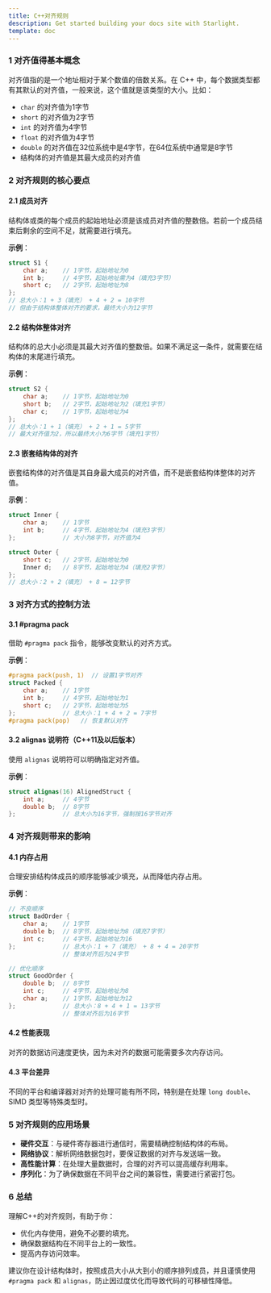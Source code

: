 ```yaml
---
title: C++对齐规则
description: Get started building your docs site with Starlight.
template: doc
---
```


### 1 对齐值得基本概念

对齐值指的是一个地址相对于某个数值的倍数关系。在 C++ 中，每个数据类型都有其默认的对齐值，一般来说，这个值就是该类型的大小。比如：

- `char` 的对齐值为1字节
- `short` 的对齐值为2字节
- `int` 的对齐值为4字节
- `float` 的对齐值为4字节
- `double` 的对齐值在32位系统中是4字节，在64位系统中通常是8字节
- 结构体的对齐值是其最大成员的对齐值

### 2 对齐规则的核心要点

#### 2.1 成员对齐
结构体或类的每个成员的起始地址必须是该成员对齐值的整数倍。若前一个成员结束后剩余的空间不足，就需要进行填充。

**示例**：
```cpp
struct S1 {
    char a;    // 1字节，起始地址为0
    int b;     // 4字节，起始地址需为4（填充3字节）
    short c;   // 2字节，起始地址为8
};
// 总大小：1 + 3（填充） + 4 + 2 = 10字节
// 但由于结构体整体对齐的要求，最终大小为12字节
```

#### 2.2 结构体整体对齐
结构体的总大小必须是其最大对齐值的整数倍。如果不满足这一条件，就需要在结构体的末尾进行填充。

**示例**：
```cpp
struct S2 {
    char a;    // 1字节，起始地址为0
    short b;   // 2字节，起始地址为2（填充1字节）
    char c;    // 1字节，起始地址为4
};
// 总大小：1 + 1（填充） + 2 + 1 = 5字节
// 最大对齐值为2，所以最终大小为6字节（填充1字节）
```

#### 2.3 嵌套结构体的对齐
嵌套结构体的对齐值是其自身最大成员的对齐值，而不是嵌套结构体整体的对齐值。

**示例**：
```cpp
struct Inner {
    char a;    // 1字节
    int b;     // 4字节，起始地址为4（填充3字节）
};             // 大小为8字节，对齐值为4

struct Outer {
    short c;   // 2字节，起始地址为0
    Inner d;   // 8字节，起始地址为4（填充2字节）
};
// 总大小：2 + 2（填充） + 8 = 12字节
```

### 3 对齐方式的控制方法

#### 3.1 #pragma pack
借助 `#pragma pack` 指令，能够改变默认的对齐方式。

**示例**：
```cpp
#pragma pack(push, 1)  // 设置1字节对齐
struct Packed {
    char a;    // 1字节
    int b;     // 4字节，起始地址为1
    short c;   // 2字节，起始地址为5
};             // 总大小：1 + 4 + 2 = 7字节
#pragma pack(pop)   // 恢复默认对齐
```

#### 3.2 alignas 说明符（C++11及以后版本）
使用 `alignas` 说明符可以明确指定对齐值。

**示例**：
```cpp
struct alignas(16) AlignedStruct {
    int a;     // 4字节
    double b;  // 8字节
};             // 总大小为16字节，强制按16字节对齐
```

### 4 对齐规则带来的影响
#### 4.1 内存占用
合理安排结构体成员的顺序能够减少填充，从而降低内存占用。

**示例**：
```cpp
// 不良顺序
struct BadOrder {
    char a;    // 1字节
    double b;  // 8字节，起始地址为8（填充7字节）
    int c;     // 4字节，起始地址为16
};             // 总大小：1 + 7（填充） + 8 + 4 = 20字节
               // 整体对齐后为24字节

// 优化顺序
struct GoodOrder {
    double b;  // 8字节
    int c;     // 4字节，起始地址为8
    char a;    // 1字节，起始地址为12
};             // 总大小：8 + 4 + 1 = 13字节
               // 整体对齐后为16字节
```

#### 4.2 性能表现
对齐的数据访问速度更快，因为未对齐的数据可能需要多次内存访问。

#### 4.3 平台差异
不同的平台和编译器对对齐的处理可能有所不同，特别是在处理 `long double`、SIMD 类型等特殊类型时。

### 5 对齐规则的应用场景
- **硬件交互**：与硬件寄存器进行通信时，需要精确控制结构体的布局。
- **网络协议**：解析网络数据包时，要保证数据的对齐与发送端一致。
- **高性能计算**：在处理大量数据时，合理的对齐可以提高缓存利用率。
- **序列化**：为了确保数据在不同平台之间的兼容性，需要进行紧密打包。

### 6 总结
理解C++的对齐规则，有助于你：
- 优化内存使用，避免不必要的填充。
- 确保数据结构在不同平台上的一致性。
- 提高内存访问效率。

建议你在设计结构体时，按照成员大小从大到小的顺序排列成员，并且谨慎使用 `#pragma pack` 和 `alignas`，防止因过度优化而导致代码的可移植性降低。